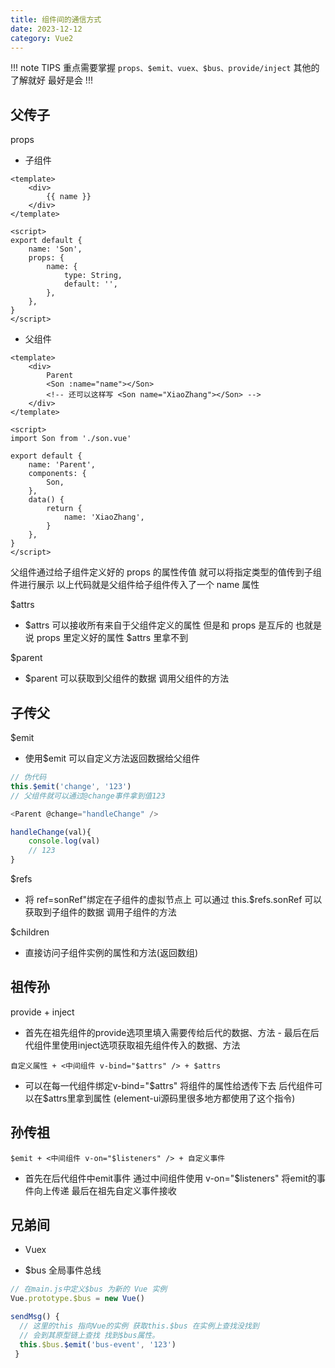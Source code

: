 ```yaml
---
title: 组件间的通信方式
date: 2023-12-12
category: Vue2
---
```


!!! note TIPS
重点需要掌握 `props、$emit、vuex、$bus、provide/inject` 其他的了解就好 最好是会
!!!

## 父传子

props

-   子组件

```vue
<template>
	<div>
		{{ name }}
	</div>
</template>

<script>
export default {
	name: 'Son',
	props: {
		name: {
			type: String,
			default: '',
		},
	},
}
</script>
```

-   父组件

```vue
<template>
	<div>
		Parent
		<Son :name="name"></Son>
		<!-- 还可以这样写 <Son name="XiaoZhang"></Son> -->
	</div>
</template>

<script>
import Son from './son.vue'

export default {
	name: 'Parent',
	components: {
		Son,
	},
	data() {
		return {
			name: 'XiaoZhang',
		}
	},
}
</script>
```

父组件通过给子组件定义好的 props 的属性传值 就可以将指定类型的值传到子组件进行展示
以上代码就是父组件给子组件传入了一个 name 属性

$attrs

-   $attrs 可以接收所有来自于父组件定义的属性 但是和 props 是互斥的 也就是说 props 里定义好的属性 $attrs 里拿不到

$parent

-   $parent 可以获取到父组件的数据 调用父组件的方法

## 子传父

$emit

-   使用$emit 可以自定义方法返回数据给父组件

```js
// 伪代码
this.$emit('change', '123')
// 父组件就可以通过@change事件拿到值123

<Parent @change="handleChange" />

handleChange(val){
    console.log(val)
    // 123
}

```

$refs

-   将 ref=sonRef"绑定在子组件的虚拟节点上 可以通过 this.$refs.sonRef 可以获取到子组件的数据 调用子组件的方法

$children

-   直接访问子组件实例的属性和方法(返回数组)

## 祖传孙

provide + inject

-   首先在祖先组件的provide选项里填入需要传给后代的数据、方法 - 最后在后代组件里使用inject选项获取祖先组件传入的数据、方法

`自定义属性 + <中间组件 v-bind="$attrs" /> + $attrs`

-   可以在每一代组件绑定v-bind="$attrs" 将组件的属性给透传下去 后代组件可以在$attrs里拿到属性 (element-ui源码里很多地方都使用了这个指令)

## 孙传祖

`$emit + <中间组件 v-on="$listeners" /> + 自定义事件`

-   首先在后代组件中emit事件 通过中间组件使用 v-on="$listeners" 将emit的事件向上传递 最后在祖先自定义事件接收

## 兄弟间

-   Vuex

-   $bus 全局事件总线

```js
// 在main.js中定义$bus 为新的 Vue 实例
Vue.prototype.$bus = new Vue()

sendMsg() {
  // 这里的this 指向Vue的实例 获取this.$bus 在实例上查找没找到
  // 会到其原型链上查找 找到$bus属性。
  this.$bus.$emit('bus-event', '123')
 }
```
